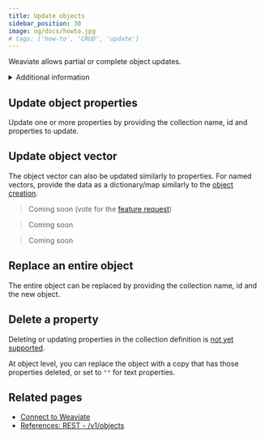 ```yaml
---
title: Update objects
sidebar_position: 30
image: og/docs/howto.jpg
# tags: ['how-to', 'CRUD', 'update']
---
```





Weaviate allows partial or complete object updates.


<details>
  <summary>Additional information</summary>

  - Partial updates use [`PATCH` requests to the `/v1/objects` REST API endpoint](../api/rest/objects.md#update-a-data-object) under the hood.
  - Complete updates use [`PUT` requests to the `/v1/objects` REST API endpoint](../api/rest/objects.md#update-a-data-object) under the hood.
  - Updates that include a `vector` property will recalculate the vector embedding (unless all updated `text` properties are [skipped](../manage-data/collections.mdx#property-level-module-settings)).
  - To update objects, you must provide the collection name, id and properties to update.
  - For [multi-tenancy](../concepts/data.md#multi-tenancy) collections, you will also need to specify the tenant name. See [Manage data: multi-tenancy operations](./multi-tenancy.md) for details on how.
  <br/>


  <RestObjectsCRUDClassnameNote/>

</details>


## Update object properties

Update one or more properties by providing the collection name, id and properties to update.

<Tabs groupId="languages">
  <TabItem value="py" label="Python (v4)">
    <FilteredTextBlock
      text={PyCode}
      startMarker="# UpdateProps START"
      endMarker="# UpdateProps END"
      language="py"
    />
  </TabItem>
  <TabItem value="py3" label="Python (v3)">
    <FilteredTextBlock
      text={PyCodeV3}
      startMarker="# UpdateProps START"
      endMarker="# UpdateProps END"
      language="py"
    />
  </TabItem>

  <TabItem value="js" label="JavaScript/TypeScript">
    <FilteredTextBlock
      text={TSCode}
      startMarker="// UpdateProps START"
      endMarker="// UpdateProps END"
      language="ts"
    />
  </TabItem>

  <TabItem value="java" label="Java">
    <FilteredTextBlock
      text={JavaCode}
      startMarker="// UpdateProps START"
      endMarker="// UpdateProps END"
      language="java"
    />
  </TabItem>

  <TabItem value="go" label="Go">
    <FilteredTextBlock
      text={GoCode}
      startMarker="// UpdateProps START"
      endMarker="// UpdateProps END"
      language="go"
    />
  </TabItem>
</Tabs>


## Update object vector

The object vector can also be updated similarly to properties. For named vectors, provide the data as a dictionary/map similarly to the [object creation](./create.mdx#create-an-object-with-named-vectors).

<Tabs groupId="languages">
  <TabItem value="py" label="Python (v4)">
    <FilteredTextBlock
      text={PyCode}
      startMarker="# UpdateVector START"
      endMarker="# UpdateVector END"
      language="py"
    />
  </TabItem>
  <TabItem value="py3" label="Python (v3)">
    <FilteredTextBlock
      text={PyCodeV3}
      startMarker="# UpdateVector START"
      endMarker="# UpdateVector END"
      language="py"
    />
  </TabItem>

  <TabItem value="js" label="JavaScript/TypeScript">

  >  Coming soon (vote for the [feature request](https://github.com/weaviate/typescript-client/issues/64))

  </TabItem>

  <TabItem value="java" label="Java">

  >  Coming soon

  </TabItem>

  <TabItem value="go" label="Go">

  >  Coming soon

  </TabItem>
</Tabs>


## Replace an entire object

The entire object can be replaced by providing the collection name, id and the new object.

<Tabs groupId="languages">
  <TabItem value="py" label="Python (v4)">
    <FilteredTextBlock
      text={PyCode}
      startMarker="# Replace START"
      endMarker="# Replace END"
      language="py"
    />
  </TabItem>
  <TabItem value="py3" label="Python (v3)">
    <FilteredTextBlock
      text={PyCodeV3}
      startMarker="# Replace START"
      endMarker="# Replace END"
      language="py"
    />
  </TabItem>

  <TabItem value="js" label="JavaScript/TypeScript">
    <FilteredTextBlock
      text={TSCode}
      startMarker="// Replace START"
      endMarker="// Replace END"
      language="ts"
    />
  </TabItem>

  <TabItem value="java" label="Java">
    <FilteredTextBlock
      text={JavaCode}
      startMarker="// Replace START"
      endMarker="// Replace END"
      language="java"
    />
  </TabItem>

  <TabItem value="go" label="Go">
    <FilteredTextBlock
      text={GoCode}
      startMarker="// Replace START"
      endMarker="// Replace END"
      language="go"
    />
  </TabItem>
</Tabs>


## Delete a property

Deleting or updating properties in the collection definition is [not yet supported](https://github.com/weaviate/weaviate/issues/2848).

At object level, you can replace the object with a copy that has those properties deleted, or set to `""` for text properties.

<Tabs groupId="languages">
  <TabItem value="py" label="Python (v4)">
    <FilteredTextBlock
      text={PyCode}
      startMarker="# DelProps START"
      endMarker="# DelProps END"
      language="py"
    />
  </TabItem>
  <TabItem value="py3" label="Python (v3)">
    <FilteredTextBlock
      text={PyCodeV3}
      startMarker="# DelProps START"
      endMarker="# DelProps END"
      language="py"
    />
  </TabItem>

  <TabItem value="js" label="JavaScript/TypeScript">
    <FilteredTextBlock
      text={TSCode}
      startMarker="// DelProps START"
      endMarker="// DelProps END"
      language="ts"
    />
  </TabItem>

  <TabItem value="java" label="Java">
    <FilteredTextBlock
      text={JavaCode}
      startMarker="// DelProps START"
      endMarker="// DelProps END"
      language="java"
    />
  </TabItem>

  <TabItem value="go" label="Go">
    <FilteredTextBlock
      text={GoCode}
      startMarker="// DelProps START"
      endMarker="// DelProps END"
      language="go"
    />
  </TabItem>
</Tabs>


## Related pages

- [Connect to Weaviate](/developers/weaviate/tutorials/connect.mdx)
- [References: REST - /v1/objects](../api/rest/objects.md#update-a-data-object)



<DocsMoreResources />
